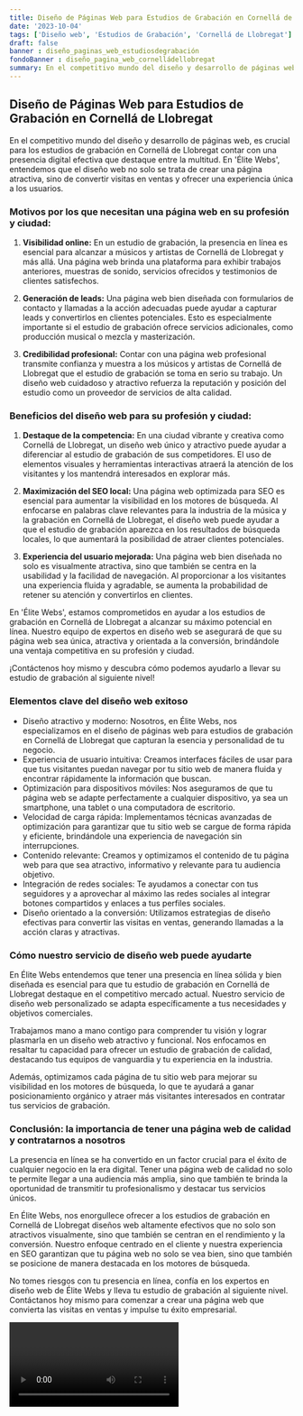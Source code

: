 ```yaml
---
title: Diseño de Páginas Web para Estudios de Grabación en Cornellá de Llobregat
date: '2023-10-04'
tags: ['Diseño web', 'Estudios de Grabación', 'Cornellá de Llobregat']
draft: false
banner : diseño_paginas_web_estudiosdegrabación
fondoBanner : diseño_pagina_web_cornelládellobregat
summary: En el competitivo mundo del diseño y desarrollo de páginas web, es crucial para los estudios de grabación en Cornellá de Llobregat contar con una presencia digital efectiva que destaque entre la multitud. En 'Élite Webs', entendemos que el diseño web no solo se trata de crear una página atractiva, sino de convertir visitas en ventas y ofrecer una experiencia única a los usuarios.
---
```


## **Diseño de Páginas Web para Estudios de Grabación en Cornellá de Llobregat**

En el competitivo mundo del diseño y desarrollo de páginas web, es crucial para los estudios de grabación en Cornellá de Llobregat contar con una presencia digital efectiva que destaque entre la multitud. En 'Élite Webs', entendemos que el diseño web no solo se trata de crear una página atractiva, sino de convertir visitas en ventas y ofrecer una experiencia única a los usuarios.

### **Motivos por los que necesitan una página web en su profesión y ciudad:**
1. **Visibilidad online:** En un estudio de grabación, la presencia en línea es esencial para alcanzar a músicos y artistas de Cornellá de Llobregat y más allá. Una página web brinda una plataforma para exhibir trabajos anteriores, muestras de sonido, servicios ofrecidos y testimonios de clientes satisfechos.

2. **Generación de leads:** Una página web bien diseñada con formularios de contacto y llamadas a la acción adecuadas puede ayudar a capturar leads y convertirlos en clientes potenciales. Esto es especialmente importante si el estudio de grabación ofrece servicios adicionales, como producción musical o mezcla y masterización.

3. **Credibilidad profesional:** Contar con una página web profesional transmite confianza y muestra a los músicos y artistas de Cornellá de Llobregat que el estudio de grabación se toma en serio su trabajo. Un diseño web cuidadoso y atractivo refuerza la reputación y posición del estudio como un proveedor de servicios de alta calidad.

### **Beneficios del diseño web para su profesión y ciudad:**
1. **Destaque de la competencia:** En una ciudad vibrante y creativa como Cornellá de Llobregat, un diseño web único y atractivo puede ayudar a diferenciar al estudio de grabación de sus competidores. El uso de elementos visuales y herramientas interactivas atraerá la atención de los visitantes y los mantendrá interesados en explorar más.

2. **Maximización del SEO local:** Una página web optimizada para SEO es esencial para aumentar la visibilidad en los motores de búsqueda. Al enfocarse en palabras clave relevantes para la industria de la música y la grabación en Cornellá de Llobregat, el diseño web puede ayudar a que el estudio de grabación aparezca en los resultados de búsqueda locales, lo que aumentará la posibilidad de atraer clientes potenciales.

3. **Experiencia del usuario mejorada:** Una página web bien diseñada no solo es visualmente atractiva, sino que también se centra en la usabilidad y la facilidad de navegación. Al proporcionar a los visitantes una experiencia fluida y agradable, se aumenta la probabilidad de retener su atención y convertirlos en clientes.

En 'Élite Webs', estamos comprometidos en ayudar a los estudios de grabación en Cornellá de Llobregat a alcanzar su máximo potencial en línea. Nuestro equipo de expertos en diseño web se asegurará de que su página web sea única, atractiva y orientada a la conversión, brindándole una ventaja competitiva en su profesión y ciudad.

¡Contáctenos hoy mismo y descubra cómo podemos ayudarlo a llevar su estudio de grabación al siguiente nivel!

<GifSeo />

<Cta />

### Elementos clave del diseño web exitoso

- Diseño atractivo y moderno: Nosotros, en Élite Webs, nos especializamos en el diseño de páginas web para estudios de grabación en Cornellá de Llobregat que capturan la esencia y personalidad de tu negocio.
- Experiencia de usuario intuitiva: Creamos interfaces fáciles de usar para que tus visitantes puedan navegar por tu sitio web de manera fluida y encontrar rápidamente la información que buscan.
- Optimización para dispositivos móviles: Nos aseguramos de que tu página web se adapte perfectamente a cualquier dispositivo, ya sea un smartphone, una tablet o una computadora de escritorio.
- Velocidad de carga rápida: Implementamos técnicas avanzadas de optimización para garantizar que tu sitio web se cargue de forma rápida y eficiente, brindándole una experiencia de navegación sin interrupciones.
- Contenido relevante: Creamos y optimizamos el contenido de tu página web para que sea atractivo, informativo y relevante para tu audiencia objetivo.
- Integración de redes sociales: Te ayudamos a conectar con tus seguidores y a aprovechar al máximo las redes sociales al integrar botones compartidos y enlaces a tus perfiles sociales.
- Diseño orientado a la conversión: Utilizamos estrategias de diseño efectivas para convertir las visitas en ventas, generando llamadas a la acción claras y atractivas.

### Cómo nuestro servicio de diseño web puede ayudarte

En Élite Webs entendemos que tener una presencia en línea sólida y bien diseñada es esencial para que tu estudio de grabación en Cornellá de Llobregat destaque en el competitivo mercado actual. Nuestro servicio de diseño web personalizado se adapta específicamente a tus necesidades y objetivos comerciales.

Trabajamos mano a mano contigo para comprender tu visión y lograr plasmarla en un diseño web atractivo y funcional. Nos enfocamos en resaltar tu capacidad para ofrecer un estudio de grabación de calidad, destacando tus equipos de vanguardia y tu experiencia en la industria.

Además, optimizamos cada página de tu sitio web para mejorar su visibilidad en los motores de búsqueda, lo que te ayudará a ganar posicionamiento orgánico y atraer más visitantes interesados en contratar tus servicios de grabación.

### Conclusión: la importancia de tener una página web de calidad y contratarnos a nosotros

La presencia en línea se ha convertido en un factor crucial para el éxito de cualquier negocio en la era digital. Tener una página web de calidad no solo te permite llegar a una audiencia más amplia, sino que también te brinda la oportunidad de transmitir tu profesionalismo y destacar tus servicios únicos.

En Élite Webs, nos enorgullece ofrecer a los estudios de grabación en Cornellá de Llobregat diseños web altamente efectivos que no solo son atractivos visualmente, sino que también se centran en el rendimiento y la conversión. Nuestro enfoque centrado en el cliente y nuestra experiencia en SEO garantizan que tu página web no solo se vea bien, sino que también se posicione de manera destacada en los motores de búsqueda.

No tomes riesgos con tu presencia en línea, confía en los expertos en diseño web de Élite Webs y lleva tu estudio de grabación al siguiente nivel. Contáctanos hoy mismo para comenzar a crear una página web que convierta las visitas en ventas y impulse tu éxito empresarial.

<Video />

<CtaBot job='Estudios de Grabación' city='Cornellá de Llobregat'/>

<Gmaps query='Cornellá de Llobregat+españa+maps' />